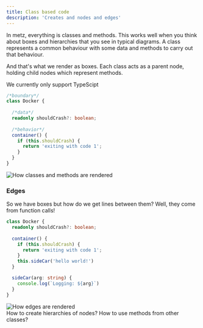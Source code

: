 ```yaml
---
title: Class based code
description: 'Creates and nodes and edges'
---
```


In metz, everything is classes and methods. This works well when you think about boxes and hierarchies that you see
in typical diagrams. A class represents a common behaviour with some data and methods to carry out that behaviour.

And that's what we render as boxes. Each class acts as a parent node, holding child nodes which represent methods.

<Note>We currently only support TypeScipt</Note>

```typescript
/*boundary*/
class Docker {
  
  /*data*/
  readonly shouldCrash?: boolean;
  
  /*behavior*/
  container() {
    if (this.shouldCrash) {
      return 'exiting with code 1';
    }
  }
}
```

<Frame
  caption="For example, this is how the code above will be rendered as"
>
  <img
    className="hidden dark:block"
    src="/images/class_demo.gif"
    alt="How classes and methods are rendered"
  />
</Frame>

### Edges
So we have boxes but how do we get lines between them? Well, they come from function calls!

```typescript
class Docker {
  readonly shouldCrash?: boolean;
  
  container() {
    if (this.shouldCrash) {
      return 'exiting with code 1';
    }
    this.sideCar('hello world!')
  }

  sideCar(arg: string) {
    console.log(`Logging: ${arg}`)
  }
}
```

<Frame
  caption="Function calls get parsed and get rendered as edges"
>
  <img
    className="hidden dark:block"
    src="/images/edge_demo.gif"
    alt="How edges are rendered"
  />
</Frame>

<br/>

<CardGroup cols={2}>
  <Card
    title="Nesting"
    icon="layer-group"
    href="https://mintlify.com/docs/settings/global"
  >
    How to create hierarchies of nodes?
  </Card>
  <Card
    title="Dependencies"
    icon="circle-nodes"
    href="https://mintlify.com/docs/api-playground/openapi"
  >
    How to use methods from other classes?
  </Card>
</CardGroup>


